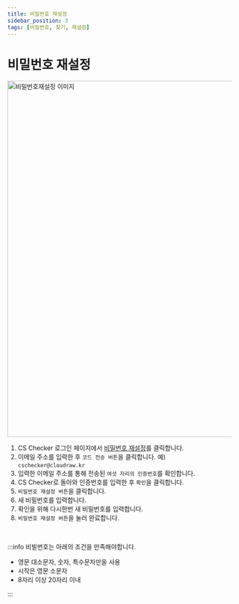 ```yaml
---
title: 비밀번호 재설정
sidebar_position: 3
tags: [비밀번호, 찾기, 재설정]
---
```



# 비밀번호 재설정

<img width="800" src={findPw} alt="비밀번호재설정 이미지" />

1. CS Checker 로그인 페이지에서 [비밀번호 재설정](https://compliance-test.cstudio.app/forgot/pw)를 클릭합니다.
2. 이메일 주소를 입력한 후 `코드 전송 버튼`을 클릭합니다. 예) `cschecker@cloudraw.kr`
3. 입력한 이메일 주소를 통해 전송된 `여섯 자리의 인증번호`를 확인합니다.
4. CS Checker로 돌아와 인증번호를 입력한 후 `확인`을 클릭합니다.
5. `비밀번호 재설정 버튼`을 클릭합니다.
6. 새 비밀번호를 입력합니다.
7. 확인을 위해 다시한번 새 비밀번호를 입력합니다.
8. `비밀번호 재설정 버튼`을 눌러 완료합니다.

<p>&nbsp;</p>

:::info
비빌번호는 아래의 조건을 만족해야합니다.

-   영문 대소문자, 숫자, 특수문자만을 사용
-   시작은 영문 소문자
-   8자리 이상 20자리 이내

:::
